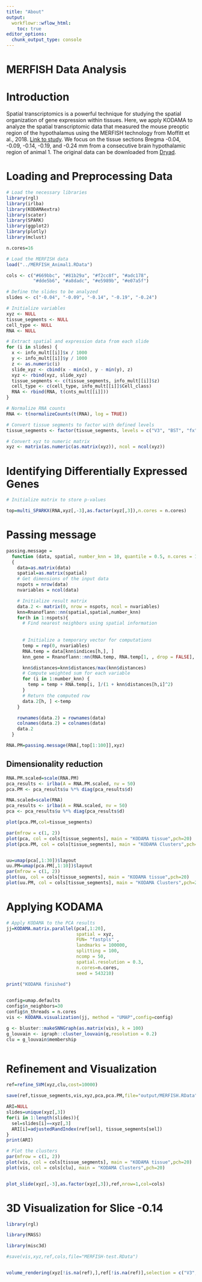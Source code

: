 ```yaml
---
title: "About"
output:
  workflowr::wflow_html:
    toc: true
editor_options:
  chunk_output_type: console
---
```


# MERFISH Data Analysis

# Introduction

Spatial transcriptomics is a powerful technique for studying the spatial organization of gene expression within tissues.
Here, we apply KODAMA to analyze the spatial transcriptomic data that measured the mouse preoptic region of the hypothalamus
using the MERFISH technology from Moffitt et al., 2018. [Link to study](https://www.science.org/doi/10.1126/science.aau5324).
We focus on the tissue sections Bregma -0.04, -0.09, -0.14, -0.19, and -0.24 mm from a consecutive brain hypothalamic region of animal 1.
The original data can be downloaded from [Dryad](https://datadryad.org/stash/dataset/doi:10.5061/dryad.8t8s248).

# Loading and Preprocessing Data

```r
# Load the necessary libraries
library(rgl)
library(irlba)
library(KODAMAextra)
library(scater)
library(SPARK)
library(ggplot2)
library(plotly)
library(mclust)

n.cores=16
```


```r
# Load the MERFISH data
load("../MERFISH_Animal1.RData")

cols <- c("#669bbc", "#81b29a", "#f2cc8f", "#adc178",
          "#dde5b6", "#a8dadc", "#e5989b", "#e07a5f")

# Define the slides to be analyzed
slides <- c("-0.04", "-0.09", "-0.14", "-0.19", "-0.24")

# Initialize variables
xyz <- NULL
tissue_segments <- NULL
cell_type <- NULL
RNA <- NULL

# Extract spatial and expression data from each slide
for (i in slides) {
  x <- info_mult[[i]]$x / 1000
  y <- info_mult[[i]]$y / 1000
  z <- as.numeric(i)
  slide_xyz <- cbind(x - min(x), y - min(y), z)
  xyz <- rbind(xyz, slide_xyz)
  tissue_segments <- c(tissue_segments, info_mult[[i]]$z)
  cell_type <- c(cell_type, info_mult[[i]]$Cell_class)
  RNA <- rbind(RNA, t(cnts_mult[[i]]))
}

# Normalize RNA counts
RNA <- t(normalizeCounts(t(RNA), log = TRUE))

# Convert tissue segments to factor with defined levels
tissue_segments <- factor(tissue_segments, levels = c("V3", "BST", "fx", "MPA", "MPN", "PV", "PVH", "PVT"))

# Convert xyz to numeric matrix
xyz <- matrix(as.numeric(as.matrix(xyz)), ncol = ncol(xyz))
```

# Identifying Differentially Expressed Genes

```r
# Initialize matrix to store p-values

top=multi_SPARKX(RNA,xyz[,-3],as.factor(xyz[,3]),n.cores = n.cores)
```

# Passing message


```r


passing.message = 
  function (data, spatial, number_knn = 10, quantile = 0.5, n.cores = 1) 
  {
    data=as.matrix(data)
    spatial=as.matrix(spatial)
    # Get dimensions of the input data
    nspots = nrow(data)
    nvariables = ncol(data)

    # Initialize result matrix
    data.2 <- matrix(0, nrow = nspots, ncol = nvariables)
    knn=Rnanoflann::nn(spatial,spatial,number_knn)
    for(h in 1:nspots){       
      # Find nearest neighbors using spatial information
      
      
      # Initialize a temporary vector for computations
      temp = rep(0, nvariables)
      RNA.temp = data[knn$indices[h,], ]
      knn_gene = Rnanoflann::nn(RNA.temp, RNA.temp[1, , drop = FALSE], round(number_knn * quantile))$indices

      knn$distances=knn$distances/max(knn$distances)
      # Compute weighted sum for each variable
      for (i in 1:number_knn) {
        temp = temp + RNA.temp[i, ]/(1 + knn$distances[h,i]^2)
      }
      # Return the computed row
      data.2[h, ] <-temp
    }

    rownames(data.2) = rownames(data)
    colnames(data.2) = colnames(data)
    data.2
  }

RNA.PM=passing.message(RNA[,top[1:100]],xyz)

```

## Dimensionality reduction

```r
RNA.PM.scaled=scale(RNA.PM)
pca_results <- irlba(A = RNA.PM.scaled, nv = 50)
pca.PM <- pca_results$u %*% diag(pca_results$d)

RNA.scaled=scale(RNA)
pca_results <- irlba(A = RNA.scaled, nv = 50)
pca <- pca_results$u %*% diag(pca_results$d)

plot(pca.PM,col=tissue_segments)

par(mfrow = c(1, 2))
plot(pca, col = cols[tissue_segments], main = "KODAMA tissue",pch=20)
plot(pca.PM, col = cols[tissue_segments], main = "KODAMA Clusters",pch=20)


uu=umap(pca[,1:30])$layout
uu.PM=umap(pca.PM[,1:10])$layout
par(mfrow = c(1, 2))
plot(uu, col = cols[tissue_segments], main = "KODAMA tissue",pch=20)
plot(uu.PM, col = cols[tissue_segments], main = "KODAMA Clusters",pch=20)


```

# Applying KODAMA

```r
# Apply KODAMA to the PCA results
jj=KODAMA.matrix.parallel(pca[,1:20],
                          spatial = xyz,
                          FUN= "fastpls" ,
                          landmarks = 100000,
                          splitting = 100,
                          ncomp = 50,
                          spatial.resolution = 0.3,
                          n.cores=n.cores,
                          seed = 543210)

print("KODAMA finished")
           

config=umap.defaults
config$n_neighbors=30
config$n_threads = n.cores
vis <- KODAMA.visualization(jj, method = "UMAP",config=config)

g <- bluster::makeSNNGraph(as.matrix(vis), k = 100)
g_louvain <- igraph::cluster_louvain(g,resolution = 0.2)
clu = g_louvain$membership



```



# Refinement and Visualization

```r
ref=refine_SVM(xyz,clu,cost=10000)
```

```r
save(ref,tissue_segments,vis,xyz,pca,pca.PM,file="output/MERFISH.RData")
```

```r
ARI=NULL
slides=unique(xyz[,3])
for(i in 1:length(slides)){
  sel=slides[i]==xyz[,3]
  ARI[i]=adjustedRandIndex(ref[sel], tissue_segments[sel])
}
print(ARI)

# Plot the clusters
par(mfrow = c(1, 2))
plot(vis, col = cols[tissue_segments], main = "KODAMA tissue",pch=20)
plot(vis, col = cols[clu], main = "KODAMA Clusters",pch=20)


plot_slide(xyz[,-3],as.factor(xyz[,3]),ref,nrow=1,col=cols)


```
# 3D Visualization for Slice -0.14

```r


library(rgl)

library(MASS)

library(misc3d)

#save(vis,xyz,ref,cols,file="MERFISH-test.RData")


volume_rendering(xyz[!is.na(ref),],ref[!is.na(ref)],selection = c("V3","PVH","PV","fx"),alpha = c(0.8,0.8,0.8,0.8,0.8,0.8,0.8,0.8) ,colors = cols,cells=c(20, 20, 20),level=exp(2.4))


```
